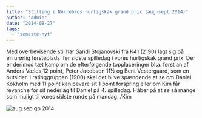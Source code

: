 ```yaml
---
title: "Stilling i Nørrebros hurtigskak grand prix (aug-sept 2014)"
author: "admin"
date: "2014-08-27"
tags: 
  - "seneste-nyt"
---
```


Med overbevisende stil har Sandi Stojanovski fra K41 (2190) lagt sig på en urørlig førsteplads  før sidste spilledag i vores hurtigskak grand prix. Der er derimod tæt kamp om de efterfølgende topplaceringer bl.a. først an af Anders Vælds 12 point, Peter Jacobsen 11½ og Bent Vestergaard, som en outsider. I ratinggruppen (1900) skal det blive spændende at se om Daniel Kokholm med 11 point kan bevare sit 1 point forspring eller om Kim får revanche for sit nederlag til Daniel på 4. spilledag. Håber på at se så mange som muligt til vores sidste runde på mandag. /Kim

![aug.sep gp 2014](/images/aug.sep-gp-2014.png)
